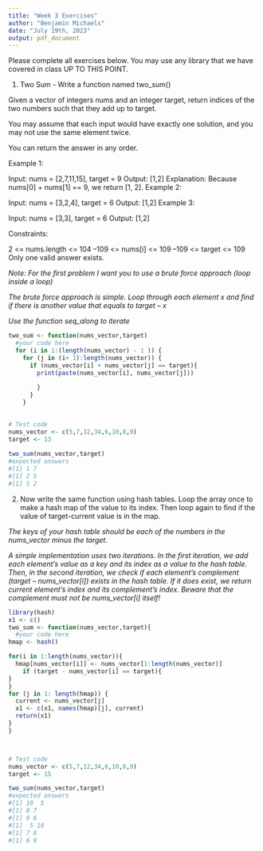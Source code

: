 ```yaml
---
title: "Week 3 Exercises"
author: "Benjamin Michaels"
date: "July 19th, 2023"
output: pdf_document
---
```


Please complete all exercises below. You may use any library that we have covered in class UP TO THIS POINT. 

1) Two Sum - Write a function named two_sum()

Given a vector of integers nums and an integer target, return indices of the two numbers such that they add up to target.

You may assume that each input would have exactly one solution, and you may not use the same element twice.

You can return the answer in any order.

Example 1:

Input: nums = [2,7,11,15], target = 9
Output: [1,2]
Explanation: Because nums[0] + nums[1] == 9, we return [1, 2].
Example 2:

Input: nums = [3,2,4], target = 6
Output: [1,2]
Example 3:

Input: nums = [3,3], target = 6
Output: [1,2]

Constraints:

2 <= nums.length <= 104
–109 <= nums[i] <= 109
–109 <= target <= 109
Only one valid answer exists.
 

*Note: For the first problem I want you to use a brute force approach (loop inside a loop)* 

*The brute force approach is simple. Loop through each element x and find if there is another value that equals to target – x*

*Use the function seq_along to iterate*

```r
two_sum <- function(nums_vector,target)
  #your code here
  for (i in 1:(length(nums_vector) - 1 )) {
    for (j in (i+ 1):length(nums_vector)) {
      if (nums_vector[i] + nums_vector[j] == target){
        print(paste(nums_vector[i], nums_vector[j]))
       
        }
      }
    }

  
# Test code
nums_vector <- c(5,7,12,34,6,10,8,9)
target <- 13
 
two_sum(nums_vector,target)
#expected answers
#[1] 1 7
#[1] 2 5
#[1] 5 2

```

2) Now write the same function using hash tables.
Loop the array once to make a hash map of the value to its index. Then loop again to find if the value of target-current value is in the map.

*The keys of your hash table should be each of the numbers in the nums_vector minus the target. *

*A simple implementation uses two iterations. In the first iteration, we add each element's value as a key and its index as a value to the hash table. Then, in the second iteration, we check if each element's complement (target – nums_vector[i]) exists in the hash table. If it does exist, we return current element's index and its complement's index. Beware that the complement must not be nums_vector[i] itself!*

```r
library(hash)
x1 <- c()
two_sum <- function(nums_vector,target){
  #your code here
hmap <- hash()

for(i in 1:length(nums_vector)){
  hmap[nums_vector[i]] <- nums_vector[1:length(nums_vector)]
    if (target - nums_vector[i] == target){
}
}
for (j in 1: length(hmap)) {
  current <- nums_vector[j]
  x1 <- c(x1, names(hmap)[j], current)
  return(x1)
}
}



# Test code
nums_vector <- c(5,7,12,34,6,10,8,9)
target <- 15

two_sum(nums_vector,target)
#expected answers
#[1] 10  5
#[1] 8 7
#[1] 9 6
#[1]  5 10
#[1] 7 8
#[1] 6 9



```
